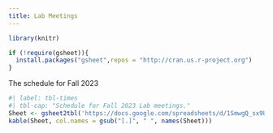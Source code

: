 ```yaml
---
title: Lab Meetings
---
```

```r
library(knitr)

if (!require(gsheet)){
  install.packages("gsheet",repos = "http://cran.us.r-project.org")
}


```

The schedule for Fall 2023


```R
#| label: tbl-times
#| tbl-cap: "Schedule for Fall 2023 Lab meetings."
Sheet <- gsheet2tbl('https://docs.google.com/spreadsheets/d/1SmwgQ_sx9U-v4zq8rAfTRtXK16aA-lIQZU5wqiTdusg/edit?usp=sharing')
kable(Sheet, col.names = gsub("[.]", " ", names(Sheet)))
```